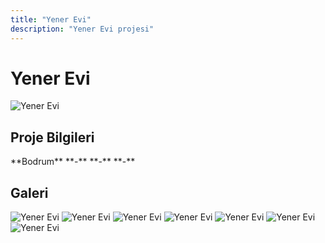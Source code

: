 ```yaml
---
title: "Yener Evi"
description: "Yener Evi projesi"
---
```


# Yener Evi

<Frame>
  <img src="https://res.cloudinary.com/dcc07g3za/image/upload/v1758147061/yener-evi-2.jpg" alt="Yener Evi" />
</Frame>

## Proje Bilgileri

<CardGroup cols={2}>
  <Card title="Konum" icon="location-dot">
    **Bodrum**
  </Card>
  <Card title="Yıl" icon="calendar">
    **-**
  </Card>
  <Card title="Tip" icon="building">
    **-**
  </Card>
  <Card title="Durum" icon="check">
    **-**
  </Card>
</CardGroup>

## Galeri

<CardGroup cols={3}>
  <Card>
    <Frame>
      <img src="https://res.cloudinary.com/dcc07g3za/image/upload/v1758147061/yener-evi-2.jpg" alt="Yener Evi" />
    </Frame>
  </Card>
  <Card>
    <Frame>
      <img src="https://res.cloudinary.com/dcc07g3za/image/upload/v1758148259/yener-evi-7.jpg" alt="Yener Evi" />
    </Frame>
  </Card>
  <Card>
    <Frame>
      <img src="https://res.cloudinary.com/dcc07g3za/image/upload/v1758147062/yener-evi-3.jpg" alt="Yener Evi" />
    </Frame>
  </Card>
  <Card>
    <Frame>
      <img src="https://res.cloudinary.com/dcc07g3za/image/upload/v1758148262/yener-evi-6.jpg" alt="Yener Evi" />
    </Frame>
  </Card>
  <Card>
    <Frame>
      <img src="https://res.cloudinary.com/dcc07g3za/image/upload/v1758147064/yener-evi-4.jpg" alt="Yener Evi" />
    </Frame>
  </Card>
  <Card>
    <Frame>
      <img src="https://res.cloudinary.com/dcc07g3za/image/upload/v1758148265/yener-evi-5.jpg" alt="Yener Evi" />
    </Frame>
  </Card>
  <Card>
    <Frame>
      <img src="https://res.cloudinary.com/dcc07g3za/image/upload/v1758148266/yener-evi-8.jpg" alt="Yener Evi" />
    </Frame>
  </Card>
</CardGroup>
